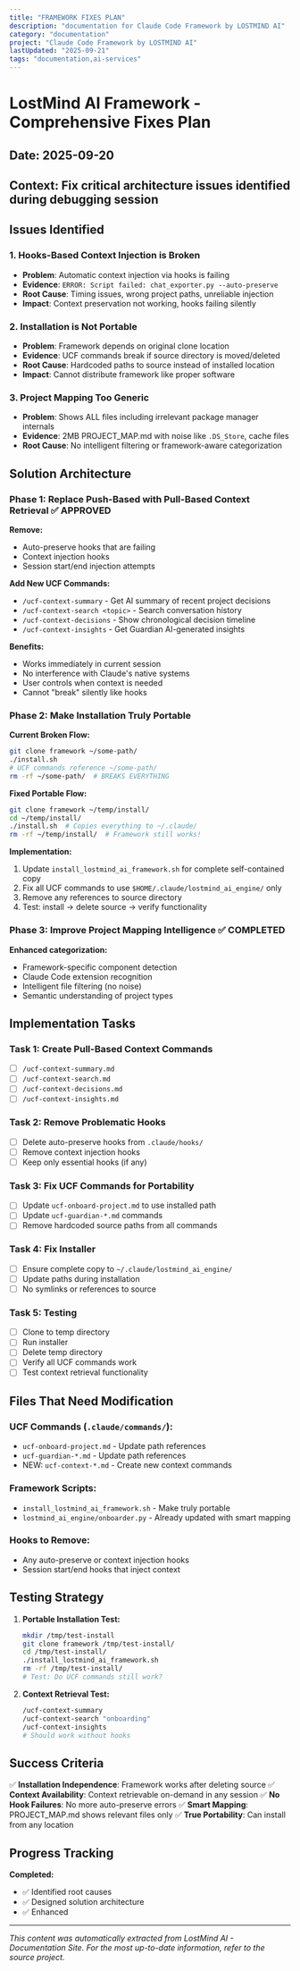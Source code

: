 ```yaml
---
title: "FRAMEWORK FIXES PLAN"
description: "documentation for Claude Code Framework by LOSTMIND AI"
category: "documentation"
project: "Claude Code Framework by LOSTMIND AI"
lastUpdated: "2025-09-21"
tags: "documentation,ai-services"
---
```


# LostMind AI Framework - Comprehensive Fixes Plan

## Date: 2025-09-20
## Context: Fix critical architecture issues identified during debugging session

## Issues Identified

### 1. Hooks-Based Context Injection is Broken
- **Problem**: Automatic context injection via hooks is failing
- **Evidence**: `ERROR: Script failed: chat_exporter.py --auto-preserve`
- **Root Cause**: Timing issues, wrong project paths, unreliable injection
- **Impact**: Context preservation not working, hooks failing silently

### 2. Installation is Not Portable
- **Problem**: Framework depends on original clone location
- **Evidence**: UCF commands break if source directory is moved/deleted
- **Root Cause**: Hardcoded paths to source instead of installed location
- **Impact**: Cannot distribute framework like proper software

### 3. Project Mapping Too Generic
- **Problem**: Shows ALL files including irrelevant package manager internals
- **Evidence**: 2MB PROJECT_MAP.md with noise like `.DS_Store`, cache files
- **Root Cause**: No intelligent filtering or framework-aware categorization

## Solution Architecture

### Phase 1: Replace Push-Based with Pull-Based Context Retrieval ✅ APPROVED

**Remove:**
- Auto-preserve hooks that are failing
- Context injection hooks
- Session start/end injection attempts

**Add New UCF Commands:**
- `/ucf-context-summary` - Get AI summary of recent project decisions
- `/ucf-context-search <topic>` - Search conversation history
- `/ucf-context-decisions` - Show chronological decision timeline
- `/ucf-context-insights` - Get Guardian AI-generated insights

**Benefits:**
- Works immediately in current session
- No interference with Claude's native systems
- User controls when context is needed
- Cannot "break" silently like hooks

### Phase 2: Make Installation Truly Portable

**Current Broken Flow:**
```bash
git clone framework ~/some-path/
./install.sh
# UCF commands reference ~/some-path/
rm -rf ~/some-path/  # BREAKS EVERYTHING
```

**Fixed Portable Flow:**
```bash
git clone framework ~/temp/install/
cd ~/temp/install/
./install.sh  # Copies everything to ~/.claude/
rm -rf ~/temp/install/  # Framework still works!
```

**Implementation:**
1. Update `install_lostmind_ai_framework.sh` for complete self-contained copy
2. Fix all UCF commands to use `$HOME/.claude/lostmind_ai_engine/` only
3. Remove any references to source directory
4. Test: install → delete source → verify functionality

### Phase 3: Improve Project Mapping Intelligence ✅ COMPLETED

**Enhanced categorization:**
- Framework-specific component detection
- Claude Code extension recognition
- Intelligent file filtering (no noise)
- Semantic understanding of project types

## Implementation Tasks

### Task 1: Create Pull-Based Context Commands
- [ ] `/ucf-context-summary.md`
- [ ] `/ucf-context-search.md`
- [ ] `/ucf-context-decisions.md`
- [ ] `/ucf-context-insights.md`

### Task 2: Remove Problematic Hooks
- [ ] Delete auto-preserve hooks from `.claude/hooks/`
- [ ] Remove context injection hooks
- [ ] Keep only essential hooks (if any)

### Task 3: Fix UCF Commands for Portability
- [ ] Update `ucf-onboard-project.md` to use installed path
- [ ] Update `ucf-guardian-*.md` commands
- [ ] Remove hardcoded source paths from all commands

### Task 4: Fix Installer
- [ ] Ensure complete copy to `~/.claude/lostmind_ai_engine/`
- [ ] Update paths during installation
- [ ] No symlinks or references to source

### Task 5: Testing
- [ ] Clone to temp directory
- [ ] Run installer
- [ ] Delete temp directory
- [ ] Verify all UCF commands work
- [ ] Test context retrieval functionality

## Files That Need Modification

### UCF Commands (`.claude/commands/`):
- `ucf-onboard-project.md` - Update path references
- `ucf-guardian-*.md` - Update path references
- NEW: `ucf-context-*.md` - Create new context commands

### Framework Scripts:
- `install_lostmind_ai_framework.sh` - Make truly portable
- `lostmind_ai_engine/onboarder.py` - Already updated with smart mapping

### Hooks to Remove:
- Any auto-preserve or context injection hooks
- Session start/end hooks that inject context

## Testing Strategy

1. **Portable Installation Test:**
   ```bash
   mkdir /tmp/test-install
   git clone framework /tmp/test-install/
   cd /tmp/test-install/
   ./install_lostmind_ai_framework.sh
   rm -rf /tmp/test-install/
   # Test: Do UCF commands still work?
   ```

2. **Context Retrieval Test:**
   ```bash
   /ucf-context-summary
   /ucf-context-search "onboarding"
   /ucf-context-insights
   # Should work without hooks
   ```

## Success Criteria

✅ **Installation Independence**: Framework works after deleting source
✅ **Context Availability**: Context retrievable on-demand in any session
✅ **No Hook Failures**: No more auto-preserve errors
✅ **Smart Mapping**: PROJECT_MAP.md shows relevant files only
✅ **True Portability**: Can install from any location

## Progress Tracking

**Completed:**
- ✅ Identified root causes
- ✅ Designed solution architecture
- ✅ Enhanced

---
*This content was automatically extracted from LostMind AI - Documentation Site. For the most up-to-date information, refer to the source project.*

